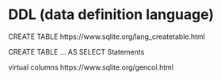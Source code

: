 # DDL (data definition language)

CREATE TABLE
https://www.sqlite.org/lang_createtable.html

CREATE TABLE ... AS SELECT Statements

virtual columns
https://www.sqlite.org/gencol.html
